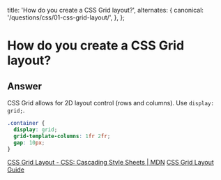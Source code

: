 
  title: 'How do you create a CSS Grid layout?',
  alternates: {
    canonical: '/questions/css/01-css-grid-layout/',
  },
};

# How do you create a CSS Grid layout?

## Answer

CSS Grid allows for 2D layout control (rows and columns). Use `display: grid;`.

```css
.container {
  display: grid;
  grid-template-columns: 1fr 2fr;
  gap: 10px;
}
```

[CSS Grid Layout - CSS: Cascading Style Sheets | MDN](https://developer.mozilla.org/en-US/docs/Web/CSS/CSS_grid_layout)
[CSS Grid Layout Guide](https://css-tricks.com/snippets/css/complete-guide-grid/)

<GithubEdit link='/questions/css/01-css-grid-layout/page.mdx' />

